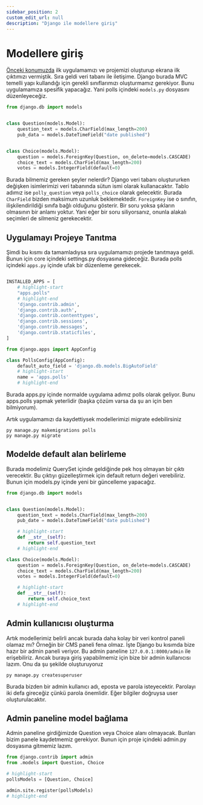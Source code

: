 ```yaml
---
sidebar_position: 2
custom_edit_url: null
description: "Django ile modellere giriş"
---
```




# Modellere giriş

[Önceki konumuzda](1-tutorial1.mdx) ilk uygulamamızı ve projemizi oluşturup ekrana ilk çıktımızı vermiştik. Sıra geldi veri tabanı ile iletişime. Django burada MVC temelli yapı kullandığı için gerekli sınıflarımızı oluşturmamız gerekiyor. Bunu uygulamamıza spesifik yapacağız. Yani polls içindeki `models.py` dosyasını düzenleyeceğiz.


```python title="apps/polls/models.py"
from django.db import models


class Question(models.Model):
    question_text = models.CharField(max_length=200)
    pub_data = models.DateTimeField("date published")


class Choice(models.Model):
    question = models.ForeignKey(Question, on_delete=models.CASCADE)
    choice_text = models.CharField(max_length=200)
    votes = models.IntegerField(default=0)
```

Burada bilmemiz gereken şeyler nelerdir? Django veri tabanı oluştururken değişken isimlerimizi veri tabanında sütun ismi olarak kullanacaktır. Tablo adımız ise `polly_question` veya `polls_choice` olarak gelecektir. Burada `CharField` bizden maksimum uzunluk beklemektedir. `ForeignKey` ise o sınıfın, ilişkilendirildiği sınıfa bağlı olduğunu gösterir. Bir soru yoksa şıkların olmasının bir anlamı yoktur. Yani eğer bir soru siliyorsanız, onunla alakalı seçimleri de silmeniz gerekecektir.

## Uygulamayı Projeye Tanıtma

Şimdi bu kısmı da tamamladıysa sıra uygulamamızı projede tanıtmaya geldi. Bunun için core içindeki settings.py dosyasına gideceğiz. Burada polls içindeki `apps.py` içinde ufak bir düzenleme gerekecek.



<Tabs>
  <TabItem value="settings" label="core/settings.py">

```python 

INSTALLED_APPS = [
    # highlight-start
    "apps.polls"
    # highlight-end
    'django.contrib.admin',
    'django.contrib.auth',
    'django.contrib.contenttypes',
    'django.contrib.sessions',
    'django.contrib.messages',
    'django.contrib.staticfiles',
]

```

  </TabItem>

  <TabItem value="apps" label="apps/polls/apps.py">

```python 
from django.apps import AppConfig

class PollsConfig(AppConfig):
    default_auto_field = 'django.db.models.BigAutoField'
    # highlight-start
    name = 'apps.polls'
    # highlight-end
```

  </TabItem>
</Tabs>


Burada apps.py içinde normalde uygulama adımız polls olarak geliyor. Bunu apps.polls yapmak yeterlidir (başka çözüm varsa da şu an için ben bilmiyorum).


Artık uygulamamızı da kaydettiysek modellerimizi migrate edebilirsiniz

```lanugage-plain
py manage.py makemigrations polls
py manage.py migrate

```

## Modelde default alan belirleme


Burada modelimiz QuerySet içinde geldiğinde pek hoş olmayan bir çıktı verecektir. Bu çıktıyı güzelleştirmek için default return değeri verebiliriz. Bunun için models.py içinde yeni bir güncelleme yapacağız.


```python title="apps/polls/models.py"
from django.db import models


class Question(models.Model):
    question_text = models.CharField(max_length=200)
    pub_date = models.DateTimeField("date published")

    # highlight-start
    def __str__(self):
        return self.question_text
    # highlight-end

class Choice(models.Model):
    question = models.ForeignKey(Question, on_delete=models.CASCADE)
    choice_text = models.CharField(max_length=200)
    votes = models.IntegerField(default=0)

    # highlight-start
    def __str__(self):
        return self.choice_text
    # highlight-end

```


## Admin kullanıcısı oluşturma

Artık modellerimiz belirli ancak burada daha kolay bir veri kontrol paneli olamaz mı? Örneğin bir CMS paneli fena olmaz. İşte Django bu kısımda bize hazır bir admin paneli veriyor. Bu admin paneline `127.0.0.1:8000/admin` ile erişebiliriz. Ancak buraya giriş yapabilmemiz için bize bir admin kullanıcısı lazım. Onu da şu şekilde oluşturuyoruz

```language-plain
py manage.py createsuperuser
```

Burada bizden bir admin kullanıcı adı, eposta ve parola isteyecektir. Parolayı iki defa gireceğiz çünkü parola önemlidir. Eğer bilgiler doğruysa user oluşturulacaktır.


## Admin paneline model bağlama

Admin paneline girdiğimizde Question veya Choice alanı olmayacak. Bunları bizim panele kaydetmemiz gerekiyor. Bunun için proje içindeki admin.py dosyasına gitmemiz lazım. 

```python title="apps/polls/admin.py" 
from django.contrib import admin
from .models import Question, Choice

# highlight-start
pollsModels = [Question, Choice]

admin.site.register(pollsModels)
# highlight-end
```